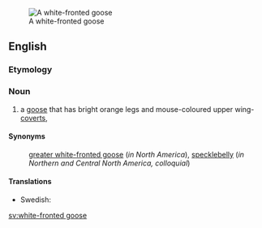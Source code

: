 [[Image:White-fronted.goose.750pix.jpg|thumb|A white-fronted goose]]
==English==

===Etymology===
{{rfe}}

===Noun===
{{en-noun|sg=[[white]]-[[fronted]] [[goose]]|pl=white-fronted geese}}
#a [[goose]] that has bright orange legs and mouse-coloured upper wing-[[covert]]s, {{spelink|Anser albifrons}}
====Synonyms====
:[[greater white-fronted goose]] (''in North America''), [[specklebelly]] (''in Northern and Central North America, colloquial'')

====Translations====
* Swedish: {{t+|sv|bläsgås}}

[[sv:white-fronted goose]]
